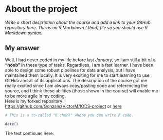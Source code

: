
# About the project

*Write a short description about the course and add a link to your GitHub repository here. This is an R Markdown (.Rmd) file so you should use R Markdown syntax.*

## My answer

Well, I had never coded in my life before last *January*, so I am still a bit of a **"noob"** in these type of tasks. Regardless, I am a fast learner. I have been able to design some robust pipelines for data analysis, but I have maintained them locally. It is very exciting for me to start learning to use GitHub and all of its applications. The description of the course got me really excited since I am always copy/pasting code and referencing the source, and I think these abilities (those shown in the course) will enable me to be more agile in my coding.  
Here is my forked repository:  
<https://github.com/GonzalezVictorM/IODS-project>
or [here](https://github.com/GonzalezVictorM/IODS-project)

```r
# This is a so-called "R chunk" where you can write R code.

date()

```
The text continues here.